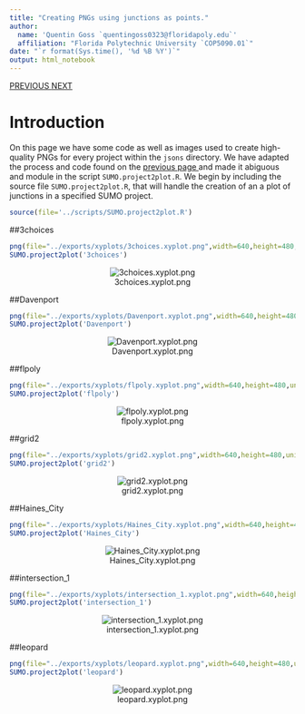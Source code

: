 ```yaml
---
title: "Creating PNGs using junctions as points."
author: 
  name: 'Quentin Goss `quentingoss0323@floridapoly.edu`'
  affiliation: "Florida Polytechnic University `COP5090.01`"
date: "`r format(Sys.time(), '%d %B %Y')`"
output: html_notebook
---
```


<head>
  <link rel="stylesheet" href="./styles.css">
</head>
<a 
  class="topleft"
  href="./xyplotmethod.nb.html" 
  title="Previous: Plotting Junction XY Coordinates.">
    PREVIOUS
</a>
<a 
  class="topright"
  href="./kmeansmethod.nb.html" 
  title="Next: K-means clustering of junctions coordinates.">
    NEXT
</a>

# Introduction
On this page we have some code as well as images used to create high-quality PNGs for every project within the `jsons` directory. We have adapted the process and code found on the
<a
 href="./kmeansmethod.nb.html"
 title="Previous: Plotting Junction XY Coordinates.">
 previous page
</a>
and made it abiguous and module in the script `SUMO.project2plot.R`. We begin by including the source file `SUMO.project2plot.R`, that will handle the creation of an a plot of junctions in a specified SUMO project.
```r
source(file='../scripts/SUMO.project2plot.R')
```

##3choices
```r
png(file="../exports/xyplots/3choices.xyplot.png",width=640,height=480,units="px",res=NA)
SUMO.project2plot('3choices')
```
<center>![3choices.xyplot.png](../exports/xyplots/3choices.xyplot.png)</center>

##Davenport
```r
png(file="../exports/xyplots/Davenport.xyplot.png",width=640,height=480,units="px",res=NA)
SUMO.project2plot('Davenport')
```
<center>![Davenport.xyplot.png](../exports/xyplots/Davenport.xyplot.png)</center>

##flpoly
```r
png(file="../exports/xyplots/flpoly.xyplot.png",width=640,height=480,units="px",res=NA)
SUMO.project2plot('flpoly')
```
<center>![flpoly.xyplot.png](../exports/xyplots/flpoly.xyplot.png)</center>

##grid2
```r
png(file="../exports/xyplots/grid2.xyplot.png",width=640,height=480,units="px",res=NA)
SUMO.project2plot('grid2')
```
<center>![grid2.xyplot.png](../exports/xyplots/grid2.xyplot.png)</center>

##Haines_City
```r
png(file="../exports/xyplots/Haines_City.xyplot.png",width=640,height=480,units="px",res=NA)
SUMO.project2plot('Haines_City')
```
<center>![Haines_City.xyplot.png](../exports/xyplots/Haines_City.xyplot.png)</center>

##intersection_1
```r
png(file="../exports/xyplots/intersection_1.xyplot.png",width=640,height=480,units="px",res=NA)
SUMO.project2plot('intersection_1')
```
<center>![intersection_1.xyplot.png](../exports/xyplots/intersection_1.xyplot.png)</center>

##leopard
```r
png(file="../exports/xyplots/leopard.xyplot.png",width=640,height=480,units="px",res=NA)
SUMO.project2plot('leopard')
```
<center>![leopard.xyplot.png](../exports/xyplots/leopard.xyplot.png)</center>